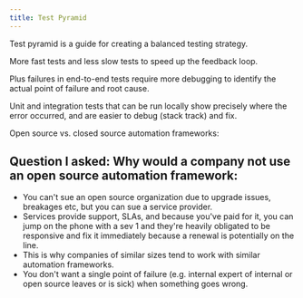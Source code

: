 ```yaml
---
title: Test Pyramid
---
```



Test pyramid is a guide for creating a balanced testing strategy.

More fast tests and less slow tests to speed up the feedback loop.

Plus failures in end-to-end tests require more debugging to identify the actual point of failure and root cause. 

Unit and integration tests that can be run locally show precisely where the error occurred, and are easier to debug (stack track) and fix.

Open source vs. closed source automation frameworks:

## Question I asked: Why would a company not use an open source automation framework:
* You can't sue an open source organization due to upgrade issues, breakages etc, but you can sue a service provider.
* Services provide support, SLAs, and because you've paid for it, you can jump on the phone with a sev 1 and they're heavily obligated to be responsive and fix it immediately because a renewal is potentially on the line.
* This is why companies of similar sizes tend to work with similar automation frameworks.
* You don't want a single point of failure (e.g. internal expert of internal or open source leaves or is sick) when something goes wrong.
